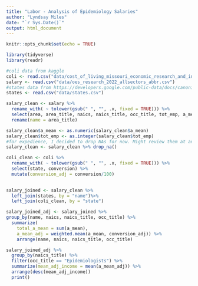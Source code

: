 ```yaml
---
title: "Labor - Analysis of Epidemiology Salaries"
author: "Lyndsay Miles"
date: "`r Sys.Date()`"
output: html_document
---
```


```r
knitr::opts_chunk$set(echo = TRUE)
```

```r
library(tidyverse)
library(readr)
```

```r
#coli data from kaggle
coli <- read.csv("data/cost_of_living_missouri_economic_research_and_information_center.csv") 
salary <- read.csv("data/oes_research_2022_allsectors_abbr.csv")
#states data from https://developers.google.com/public-data/docs/canonical/states_csv
states <- read.csv("data/states.csv")
```

```r
salary_clean <- salary %>% 
  rename_with( ~ tolower(gsub(" ", "", .x, fixed = TRUE))) %>%
  select(area, area_title, naics, naics_title, occ_title, tot_emp, a_mean) %>%
  rename(name = area_title)

salary_clean$a_mean <- as.numeric(salary_clean$a_mean)
salary_clean$tot_emp <- as.integer(salary_clean$tot_emp)
#for expedience, I decided to drop NAs for now. Might review them at another time
salary_clean <- salary_clean %>% drop_na()

```

```r
coli_clean <- coli %>% 
  rename_with( ~ tolower(gsub(" ", "", .x, fixed = TRUE))) %>%
  select(state, conversion) %>%
  mutate(conversion_adj = conversion/100)
  
```

```r
salary_joined <- salary_clean %>%
  left_join(states, by = "name")%>%
  left_join(coli_clean, by = "state") 
```


```r
salary_joined_adj <- salary_joined %>% 
group_by(name, naics, naics_title, occ_title) %>%
  summarize(
    total_a_mean = sum(a_mean), 
    a_mean_adj = weighted.mean(a_mean, conversion_adj)) %>%
    arrange(name, naics, naics_title, occ_title)
```


```r
salary_joined_adj %>%
  group_by(naics_title) %>%
  filter(occ_title == "Epidemiologists") %>% 
  summarize(mean_adj_income = mean(a_mean_adj)) %>% 
  arrange(desc(mean_adj_income))
  print()
```

